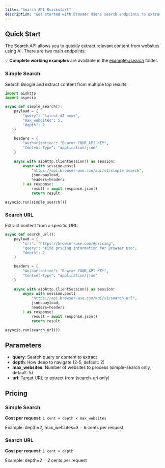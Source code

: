 ```yaml
---
title: "Search API Quickstart"
description: "Get started with Browser Use's search endpoints to extract content from websites"
---
```


## Quick Start

The Search API allows you to quickly extract relevant content from websites using AI. There are two main endpoints:

💡 **Complete working examples** are available in the [examples/search](https://github.com/browser-use/browser-use/tree/main/examples/search) folder.

### Simple Search
Search Google and extract content from multiple top results:

```python
import aiohttp
import asyncio

async def simple_search():
    payload = {
        "query": "latest AI news",
        "max_websites": 5,
        "depth": 2
    }
    
    headers = {
        "Authorization": "Bearer YOUR_API_KEY",
        "Content-Type": "application/json"
    }
    
    async with aiohttp.ClientSession() as session:
        async with session.post(
            "https://api.browser-use.com/api/v1/simple-search",
            json=payload,
            headers=headers
        ) as response:
            result = await response.json()
            return result

asyncio.run(simple_search())
```

### Search URL
Extract content from a specific URL:

```python
async def search_url():
    payload = {
        "url": "https://browser-use.com/#pricing",
        "query": "Find pricing information for Browser Use", 
        "depth": 2
    }
    
    headers = {
        "Authorization": "Bearer YOUR_API_KEY",
        "Content-Type": "application/json"
    }
    
    async with aiohttp.ClientSession() as session:
        async with session.post(
            "https://api.browser-use.com/api/v1/search-url",
            json=payload,
            headers=headers
        ) as response:
            result = await response.json()
            return result

asyncio.run(search_url())
```

## Parameters

- **query**: Search query or content to extract
- **depth**: How deep to navigate (2-5, default: 2)
- **max_websites**: Number of websites to process (simple-search only, default: 5)
- **url**: Target URL to extract from (search-url only)

## Pricing

### Simple Search
**Cost per request**: `1 cent × depth × max_websites`

Example: depth=2, max_websites=3 = 6 cents per request

### Search URL  
**Cost per request**: `1 cent × depth`

Example: depth=2 = 2 cents per request 
